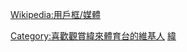 {{Userbox
  |border-c=black
  |border-s=1
  |id=VL
  |id-c=white
  |id-fc=blue
  |id-s=12
  |info=這個用戶喜歡觀賞'''[[緯來體育台|緯來體育台HD]]'''。
  |info-c=yellow
  |info-fc=green
  |info-s=9
}}<includeonly>[[Category:喜歡觀賞緯來體育台的維基人]]</includeonly><noinclude>
[[Category:媒體用戶框模板|緯]]
</noinclude><noinclude>{{Clear}}[[Wikipedia:用戶框/媒體]]</noinclude>